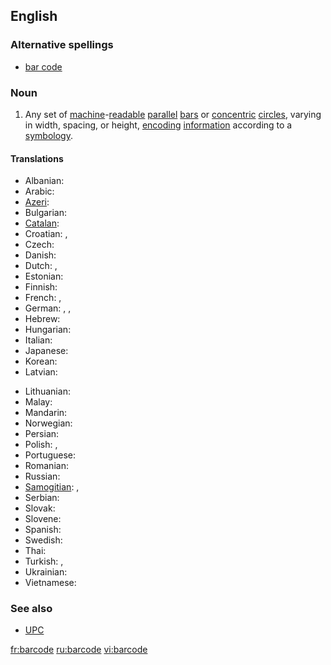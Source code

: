 ==English==
{{wikipedia|bar code}}

===Alternative spellings===
* [[bar code]]

===Noun===
{{en-noun}}

# Any set of [[machine]]-[[readable]] [[parallel]] [[bar]]s or [[concentric]] [[circle]]s, varying in width, spacing, or height, [[encoding]] [[information]] according to a [[symbology]].

====Translations====
{{trans-top|set of machine-readable parallel bars}}
* Albanian: {{t|sq|barkodi|xs=Albanian}}
* Arabic: {{t|ar|شفرة خيطية|sc=Arab}}
* [[Azeri]]: {{t|az|barkod|xs=Azeri}}
* Bulgarian: {{t|bg|баркод|sc=Cyrl}}
* [[Catalan]]: {{t|ca|codi de barres}}
* Croatian: {{t|hr|crtični kôd}}, {{t|hr|barkôd}}
* Czech: {{t|cs|čárový kód}}
* Danish: {{t|da|stregkode}}
* Dutch: {{t|nl|streepjescode|f}}, {{t-|nl|barcode|f}}
* Estonian: {{t|et|vöötkood}}
* Finnish: {{t+|fi|viivakoodi}}
* French: {{t|fr|code-barres|m}}, {{t|fr|code à barres|m}}
* German: {{t|de|Strichcode|m}}, {{t|de|Balkencode|m}}, {{t|de|Barcode|m}}
* Hebrew: {{t|he|ברקוד|sc=Hebr}}
* Hungarian: {{t|hu|vonalkód}}
* Italian: {{t-|it|codice a barre|m}}
* Japanese: {{t|ja|バーコード|sc=Jpan}}
* Korean: {{t|ko|바코드|sc=Hang}}
* Latvian: {{t|lv|svītrkods|xs=Latvian}}
{{trans-mid}}
* Lithuanian: {{t|lt|brūkšninis kodas|xs=Lithuanian}}
* Malay: {{t|ms|kod bar|xs=Malay}}
* Mandarin: {{t|cmn|条形码|sc=Hani|xs=Mandarin}}
* Norwegian: {{t|no|strekkode}}
* Persian: {{t|fa|بارکد|sc=fa-Arab|xs=Persian}}
* Polish: {{t|pl|kod kreskowy}}, {{t|pl|kod paskowy}}
* Portuguese: {{t|pt|código de barras|m}}
* Romanian: {{t|ro|cod de bare}}
* Russian: {{t-|ru|штрихкод|m|sc=Cyrl}}
* [[Samogitian]]: {{tø|bat-smg|barkods|xs=Samogitian}}, {{tø|bat-smg|brokšnėnės kods|xs=Samogitian}}
* Serbian: {{t|sr|бар код|sc=Cyrl}}
* Slovak: {{t|sk|čiarový kód}}
* Slovene: {{t|sl|črtna koda}}
* Spanish: {{t|es|código de barras|m}}
* Swedish: {{t|sv|streckkod|c}}
* Thai: {{t|th|บารโคด|xs=Thai}}
* Turkish: {{t|tr|barkod}}, {{t|tr|bar kod}}
* Ukrainian: {{t|uk|штрих-кодування|sc=Cyrl|xs=Ukrainian}}
* Vietnamese: {{t|vi|mã vạch|xs=Vietnamese}}
{{trans-bottom}}

===See also===
* [[UPC]]

[[fr:barcode]]
[[ru:barcode]]
[[vi:barcode]]